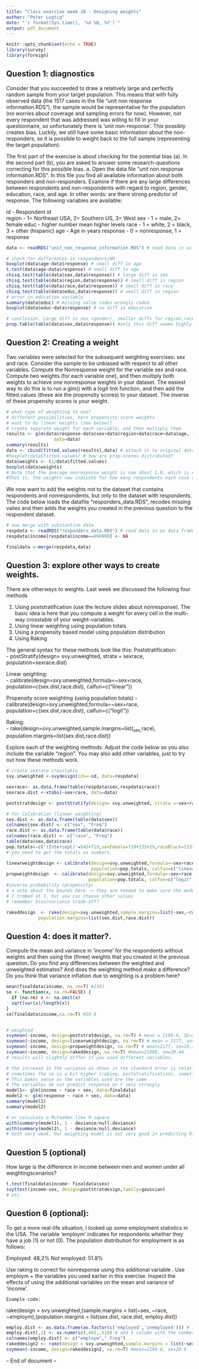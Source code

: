 ---
title: "Class exercise week 10 - Designing weights"
author: "Peter Lugtig"
date: "`r format(Sys.time(), '%d %B, %Y')`"
output: pdf_document
---

```{r setup, include=FALSE}
knitr::opts_chunk$set(echo = TRUE)
library(survey)
library(foreign)
```

## Question 1: diagnostics
Consider that you succeeded to draw a relatively large and perfectly random sample from your target population. This means that with fully observed data 
(the 1517 cases in the file “unit non response information.RDS”), the sample would be representative for the population (no worries about coverage and sampling errors for now). 
However, not every respondent that was addressed was willing to fill in your questionnaire, so unfortunately there is ‘unit non-response’. This possibly creates bias. 
Luckily, we still have some basic information about the non-responders, so it is possible to weight back to the full sample (representing the target population).

The first part of the exercise is about checking for the potential bias (a). In the second part (b), you are asked to answer some research-questions correcting for this possible bias.
a.	Open the data file “unit non response information.RDS”. In this file you find all available information about both responders and non-responders. 
Examine if there are any large differences between respondents and non-respondents with regard to region, gender, education, race, and age. In other words: are there strong predictor of response. The following variables are available:

id - Respondent id  
region - 1= Northeast USA, 2= Southern US, 3= West 
sex - 1 = male, 2= female
educ - higher number mean higher levels
race - 1 = white, 2 = black, 3 = other (hispanic)
age - Age in years
response - 0 = nonresponse, 1 = response

```{r check data, include=FALSE}
data <- readRDS("unit_non_response_information.RDS") # read data in as data frame

# check for differences in respondenrs/NR 
boxplot(data$age~data$response) # small diff in age
t.test(data$age~data$response) # small diff in age
chisq.test(table(data$sex,data$response)) # large diff in sex
chisq.test(table(data$region,data$response)) # small diff in region
chisq.test(table(data$race,data$response)) # small diff in race
chisq.test(table(data$educ,data$response)) # small diff in region
# error in education variable
summary(data$educ) # missing value codes wrongly coded
boxplot(data$educ~data$response) # no diff in education

# conclusion. Large diff in sex (gender), smaller diffs for region,race and age. 
prop.table(table(data$sex,data$response)) #only this diff seems highly relevant.
```

## Question 2: Creating a weight    
Two variables were selected for the subsequent weighting exercises: sex and race. Consider the sample to be unbiased with respect to all other variables. 
Compute the Nonresponse weight for the variable sex and race. Compute two weights (for each variable one), and then multiply both weights to achieve one nonresponse weights in your dataset. The easiest way to do this is to run a glm() with a logit link function, and then add the fitted.values (these are the propensity scores) to your dataset. The inverse of these propensity scores is your weight.

```{r create weights, include=FALSE}
# what type of weighting to use?
# different possibilities, here propensity score weights
# want to do linear weights (see below)? 
# create separate weight for each variable, and then multiply them
results <- glm(data$response~data$sex+data$region+data$race+data$age, family=binomial(),
                  data=data)
summary(results)
data <- cbind(fitted.values(results),data) # attach it to original dataset
#boxplot(data$fitted.values) # how are prop-scores distributed?
data$weights <- (1/data$fitted.values)
boxplot(data$weights)
# Note that the average nonresponse weight is now about 1.8, which is equal to the inverse of the response rate (1517/832). 
#That is, the weights now indicate for how many respondents each case stands

```

We now want to add the weights not to the dataset that contains respondents and nonrespondents, but only to the dataset with respondents. The code below loads the datafile "responders_data.RDS", recodes missing valies and then adds the weights you created in the previous question to the respondent dataset. 
```{r merge datasets}
# now merge with substantive data 
respdata <- readRDS("responders_data.RDS") # read data in as data frame
respdata$income[respdata$income==999999] <- NA

finaldata <-merge(respdata,data)
```  

## Question 3: explore other ways to create weights. 
There are otherways to weights. Last week we discussed the following four methods

1.	Using poststratification (use the lecture slides about nonresponse). The basic idea is here that you compute a weight for every cell in the multi-way crosstable of your weight-variables.  
2. Using linear weighting using population totals
3. Using a propensity based model using population distribution
4. Using  Raking

The general syntax for these methods look like this:
Poststratification:  
- postStratify(design= svy.unweighted, strata = sexrace, population=sexrace.dist)  

Linear qeighting:  
-	calibrate(design=svy.unweighted,formula=~sex+race, population=c(sex.dist,race.dist), calfun=c(“linear”))  

Propensity score weighting (using population totals)
-	calibrate(design=svy.unweighted,formula=~sex+race, population=c(sex.dist,race.dist), calfun=c(“logit”))  

Raking:  
- rake(design=svy.unweighted,sample.margins=list(~sex,~race), population.margins=list(sex.dist,race.dist))  

Explore each of the weighting methods. Adjust the code below so you also include the variable "region". You may also add other variables, just to try out how these methods work.
```{r do weights, message=F, results='hide'}
# create sexrace crosstable
svy.unweighted <-svydesign(ids=~id, data=respdata)

sexrace<- as.data.frame(table(respdata$sex,respdata$race))
sexrace.dist <-xtabs(~sex+race, data=data)

poststratdesign <- postStratify(design= svy.unweighted, strata =~sex+race, population=sexrace.dist) 

# for Calibration (linear weighting)
sex.dist <- as.data.frame(table(data$sex))
colnames(sex.dist) <- c("sex", "Freq")
race.dist <- as.data.frame(table(data$race))
colnames(race.dist) <- c("race", "Freq")
table(data$sex,data$race)
pop.totals<-c('(Intercept)'=545+719,sexFemale=719+133+29,raceBlack=133+71,raceOther=20+29) 
# you need to get the totals as numbers.

linearweightdesign <- calibrate(design=svy.unweighted,formula=~sex+race, 
                                population=pop.totals, calfun=c("linear")) #linear weighting
propweightdesign  <- calibrate(design=svy.unweighted,formula=~sex+race, 
                               population=pop.totals, calfun=c("logit"), bounds=c(0.3,3)) 
#inverse probability (propensity) 
# a note about the bounds here -> they are needed to make sure the model converges. 
# I trmmed at 3, but you can choose other values 
# remember bias/variance trade-off?

rakeddesign  <- rake(design=svy.unweighted,sample.margins=list(~sex,~race),
            population.margins=list(sex.dist,race.dist)) 
```

## Question 4: does it matter?.
Compute the mean and variance in ‘income’ for the respondents without weights and then using the (three) weights that you created in the previous question. Do you find any differences between the weighted and unweighted estimates? And does the weighting method make a difference? Do you think that variance inflation due to weighting is a problem here?

```{r analysis weighted and unweighted, include=F}
mean(finaldata$income, na.rm=T) #2183
se <- function(x, na.rm=FALSE) {
  if (na.rm) x <- na.omit(x)
  sqrt(var(x)/length(x))
}
se(finaldata$income,na.rm=T) #19.8


# weighted
svymean(~income, design=poststratdesign, na.rm=T) # mean = 2198.6, SE=20.45
svymean(~income, design=linearweightdesign, na.rm=T) # mean = 2177, se=19.13
svymean(~income, design=propweightdesign, na.rm=T) # mean=2177, se=19.137
svymean(~income, design=rakeddesign, na.rm=T) #mean=21999, se=20.44
# results will slightly differ if you used different variables.

# the increase in the variance as shown in the standard error is relatively modest in all scenarios.
# sometimes the se is a bit higher (raking, poststratification), sometimes it is a bit lower (linear and ps weighting), but overall, the difference is quite small really (about 1 euro). 
# This makes sense as the variables used are the same
# The variables do not predict response or Y very strongly
model1<- glm(income ~ race + sex, data=finaldata)
model2 <- glm(response ~ race + sex, data=data)
summary(model1)
summary(model2)

# or calculate a McFadden like R-square
with(summary(model1), 1 - deviance/null.deviance)
with(summary(model2), 1 - deviance/null.deviance)
# both very weak. Our weighting model is not very good in predicting R(esponse) and Y.

```

## Question 5 (optional)
How large is the difference in income between men and women under all weightingscenarios?

```{r analysis, results='hide'}
t.test(finaldata$income~ finaldata$sex)
svyttest(income~sex, design=poststratdesign,family=gaussian)
# etc.
```

## Question 6	(optional):
To get a more real-life situation, I looked up some employment statistics in the USA. The variable ‘employm’ indicates for respondents whether they have a job (1) or not (0). The population distribution for employment is as follows:

Employed: 48,2%
Not employed: 51.8%

Use raking to correct for nonresponse using this additional variable . Use employm + the variables you used earlier in this exercise. Inspect the effects of using the additional variables on the mean and variance of ‘income’.

	Example code:
rake(design = svy.unweighted,(sample.margins = list(~sex, ~race, ~employm),(population.margins = list(sex.dist, race.dist, employ.dist))

```{r raking with employment, include=F}
employ.dist <- as.data.frame(as.factor(c('employed','unemployed'))) # factors as in dataset
employ.dist[,2] <- as.numeric(.482,.518) # add a column with the numbers
colnames(employ.dist) <- c("employm"," Freq")
rakeddesign2 <- rake(design = svy.unweighted,sample.margins = list(~sex, ~race, ~employm),population.margins = list(sex.dist, race.dist, employ.dist)) # rake
svymean(~income, design=rakeddesign2, na.rm=T) #mean=2200.6, se=20.9
```


-- End of document --